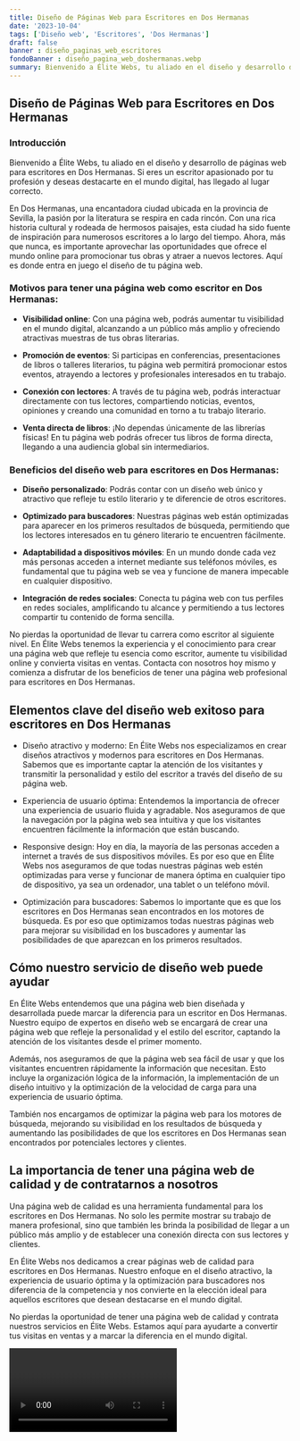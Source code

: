 ```yaml
---
title: Diseño de Páginas Web para Escritores en Dos Hermanas
date: '2023-10-04'
tags: ['Diseño web', 'Escritores', 'Dos Hermanas']
draft: false
banner : diseño_paginas_web_escritores
fondoBanner : diseño_pagina_web_doshermanas.webp
summary: Bienvenido a Élite Webs, tu aliado en el diseño y desarrollo de páginas web para escritores en Dos Hermanas. Si eres un escritor apasionado por tu profesión y deseas destacarte en el mundo digital, has llegado al lugar correcto.
---
```


## Diseño de Páginas Web para Escritores en Dos Hermanas

### Introducción

Bienvenido a Élite Webs, tu aliado en el diseño y desarrollo de páginas web para escritores en Dos Hermanas. Si eres un escritor apasionado por tu profesión y deseas destacarte en el mundo digital, has llegado al lugar correcto.

En Dos Hermanas, una encantadora ciudad ubicada en la provincia de Sevilla, la pasión por la literatura se respira en cada rincón. Con una rica historia cultural y rodeada de hermosos paisajes, esta ciudad ha sido fuente de inspiración para numerosos escritores a lo largo del tiempo. Ahora, más que nunca, es importante aprovechar las oportunidades que ofrece el mundo online para promocionar tus obras y atraer a nuevos lectores. Aquí es donde entra en juego el diseño de tu página web.

### Motivos para tener una página web como escritor en Dos Hermanas:

- **Visibilidad online**: Con una página web, podrás aumentar tu visibilidad en el mundo digital, alcanzando a un público más amplio y ofreciendo atractivas muestras de tus obras literarias.

- **Promoción de eventos**: Si participas en conferencias, presentaciones de libros o talleres literarios, tu página web permitirá promocionar estos eventos, atrayendo a lectores y profesionales interesados en tu trabajo.

- **Conexión con lectores**: A través de tu página web, podrás interactuar directamente con tus lectores, compartiendo noticias, eventos, opiniones y creando una comunidad en torno a tu trabajo literario.

- **Venta directa de libros**: ¡No dependas únicamente de las librerías físicas! En tu página web podrás ofrecer tus libros de forma directa, llegando a una audiencia global sin intermediarios.

### Beneficios del diseño web para escritores en Dos Hermanas:

- **Diseño personalizado**: Podrás contar con un diseño web único y atractivo que refleje tu estilo literario y te diferencie de otros escritores.

- **Optimizado para buscadores**: Nuestras páginas web están optimizadas para aparecer en los primeros resultados de búsqueda, permitiendo que los lectores interesados en tu género literario te encuentren fácilmente.

- **Adaptabilidad a dispositivos móviles**: En un mundo donde cada vez más personas acceden a internet mediante sus teléfonos móviles, es fundamental que tu página web se vea y funcione de manera impecable en cualquier dispositivo.

- **Integración de redes sociales**: Conecta tu página web con tus perfiles en redes sociales, amplificando tu alcance y permitiendo a tus lectores compartir tu contenido de forma sencilla.

No pierdas la oportunidad de llevar tu carrera como escritor al siguiente nivel. En Élite Webs tenemos la experiencia y el conocimiento para crear una página web que refleje tu esencia como escritor, aumente tu visibilidad online y convierta visitas en ventas. Contacta con nosotros hoy mismo y comienza a disfrutar de los beneficios de tener una página web profesional para escritores en Dos Hermanas.

<GifSeo />

<Cta />

## Elementos clave del diseño web exitoso para escritores en Dos Hermanas

- Diseño atractivo y moderno: En Élite Webs nos especializamos en crear diseños atractivos y modernos para escritores en Dos Hermanas. Sabemos que es importante captar la atención de los visitantes y transmitir la personalidad y estilo del escritor a través del diseño de su página web.

- Experiencia de usuario óptima: Entendemos la importancia de ofrecer una experiencia de usuario fluida y agradable. Nos aseguramos de que la navegación por la página web sea intuitiva y que los visitantes encuentren fácilmente la información que están buscando.

- Responsive design: Hoy en día, la mayoría de las personas acceden a internet a través de sus dispositivos móviles. Es por eso que en Élite Webs nos aseguramos de que todas nuestras páginas web estén optimizadas para verse y funcionar de manera óptima en cualquier tipo de dispositivo, ya sea un ordenador, una tablet o un teléfono móvil.

- Optimización para buscadores: Sabemos lo importante que es que los escritores en Dos Hermanas sean encontrados en los motores de búsqueda. Es por eso que optimizamos todas nuestras páginas web para mejorar su visibilidad en los buscadores y aumentar las posibilidades de que aparezcan en los primeros resultados.

## Cómo nuestro servicio de diseño web puede ayudar

En Élite Webs entendemos que una página web bien diseñada y desarrollada puede marcar la diferencia para un escritor en Dos Hermanas. Nuestro equipo de expertos en diseño web se encargará de crear una página web que refleje la personalidad y el estilo del escritor, captando la atención de los visitantes desde el primer momento.

Además, nos aseguramos de que la página web sea fácil de usar y que los visitantes encuentren rápidamente la información que necesitan. Esto incluye la organización lógica de la información, la implementación de un diseño intuitivo y la optimización de la velocidad de carga para una experiencia de usuario óptima.

También nos encargamos de optimizar la página web para los motores de búsqueda, mejorando su visibilidad en los resultados de búsqueda y aumentando las posibilidades de que los escritores en Dos Hermanas sean encontrados por potenciales lectores y clientes.

## La importancia de tener una página web de calidad y de contratarnos a nosotros

Una página web de calidad es una herramienta fundamental para los escritores en Dos Hermanas. No solo les permite mostrar su trabajo de manera profesional, sino que también les brinda la posibilidad de llegar a un público más amplio y de establecer una conexión directa con sus lectores y clientes.

En Élite Webs nos dedicamos a crear páginas web de calidad para escritores en Dos Hermanas. Nuestro enfoque en el diseño atractivo, la experiencia de usuario óptima y la optimización para buscadores nos diferencia de la competencia y nos convierte en la elección ideal para aquellos escritores que desean destacarse en el mundo digital.

No pierdas la oportunidad de tener una página web de calidad y contrata nuestros servicios en Élite Webs. Estamos aquí para ayudarte a convertir tus visitas en ventas y a marcar la diferencia en el mundo digital.

<Video />

<CtaBot job='Escritores' city='Dos Hermanas'/>

<Gmaps query='Dos Hermanas+españa+maps' />